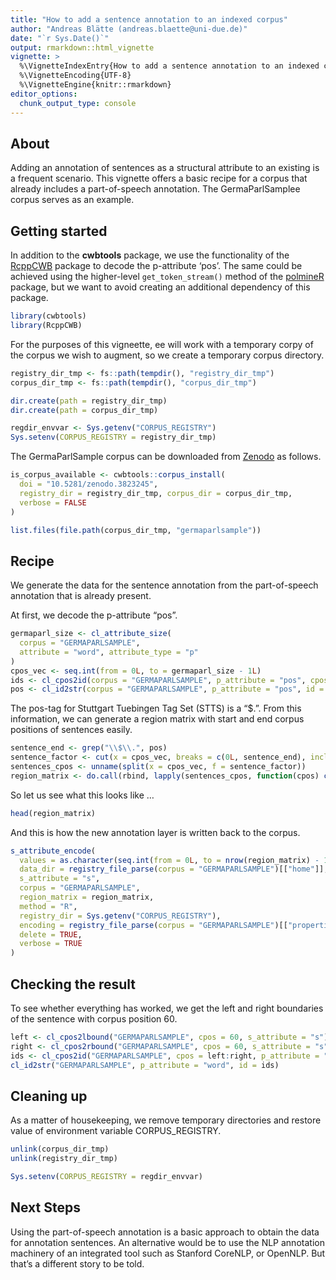 ```yaml
---
title: "How to add a sentence annotation to an indexed corpus"
author: "Andreas Blätte (andreas.blaette@uni-due.de)"
date: "`r Sys.Date()`"
output: rmarkdown::html_vignette
vignette: >
  %\VignetteIndexEntry{How to add a sentence annotation to an indexed corpus}
  %\VignetteEncoding{UTF-8}
  %\VignetteEngine{knitr::rmarkdown}
editor_options: 
  chunk_output_type: console
---
```


## About

Adding an annotation of sentences as a structural attribute to an existing is a frequent scenario. This vignette offers a basic recipe for a corpus that already includes a part-of-speech annotation. The GermaParlSamplee corpus serves as an example.


## Getting started

In addition to the **cwbtools** package, we use the functionality of the [RcppCWB](https://CRAN.R-project.org/package=RcppCWB) package to decode the p-attribute 'pos'. The same could be achieved using the higher-level `get_token_stream()` method of the [polmineR](https://CRAN.R-project.org/package=polmineR) package, but we want to avoid creating an additional dependency of this package.

```r
library(cwbtools)
library(RcppCWB)
```

For the purposes of this vigneette, ee will work with a temporary corpy of the corpus we wish to augment, so we create a temporary corpus directory.

```r
registry_dir_tmp <- fs::path(tempdir(), "registry_dir_tmp")
corpus_dir_tmp <- fs::path(tempdir(), "corpus_dir_tmp")

dir.create(path = registry_dir_tmp)
dir.create(path = corpus_dir_tmp)

regdir_envvar <- Sys.getenv("CORPUS_REGISTRY")
Sys.setenv(CORPUS_REGISTRY = registry_dir_tmp)
```

The GermaParlSample corpus can be downloaded from [Zenodo](https://doi.org/10.5281/zenodo.3823245) as follows.

```r
is_corpus_available <- cwbtools::corpus_install(
  doi = "10.5281/zenodo.3823245",
  registry_dir = registry_dir_tmp, corpus_dir = corpus_dir_tmp,
  verbose = FALSE
)
```

```r
list.files(file.path(corpus_dir_tmp, "germaparlsample"))
```


## Recipe

We generate the data for the sentence annotation from the part-of-speech annotation that is already present.

At first, we decode the p-attribute "pos".

```r
germaparl_size <- cl_attribute_size(
  corpus = "GERMAPARLSAMPLE",
  attribute = "word", attribute_type = "p"
)
cpos_vec <- seq.int(from = 0L, to = germaparl_size - 1L)
ids <- cl_cpos2id(corpus = "GERMAPARLSAMPLE", p_attribute = "pos", cpos = cpos_vec)
pos <- cl_id2str(corpus = "GERMAPARLSAMPLE", p_attribute = "pos", id = ids)
```

The pos-tag for Stuttgart Tuebingen Tag Set (STTS) is a "$.". From this information, we can generate a region matrix with start and end corpus positions of sentences easily.

```r
sentence_end <- grep("\\$\\.", pos)
sentence_factor <- cut(x = cpos_vec, breaks = c(0L, sentence_end), include.lowest = TRUE, right = FALSE)
sentences_cpos <- unname(split(x = cpos_vec, f = sentence_factor))
region_matrix <- do.call(rbind, lapply(sentences_cpos, function(cpos) c(cpos[1L], cpos[length(cpos)])))
```

So let us see what this looks like ...

```r
head(region_matrix)
```

And this is how the new annotation layer is written back to the corpus.

```r
s_attribute_encode(
  values = as.character(seq.int(from = 0L, to = nrow(region_matrix) - 1L)),
  data_dir = registry_file_parse(corpus = "GERMAPARLSAMPLE")[["home"]],
  s_attribute = "s",
  corpus = "GERMAPARLSAMPLE",
  region_matrix = region_matrix,
  method = "R",
  registry_dir = Sys.getenv("CORPUS_REGISTRY"),
  encoding = registry_file_parse(corpus = "GERMAPARLSAMPLE")[["properties"]][["charset"]],
  delete = TRUE,
  verbose = TRUE
)
```


## Checking the result

To see whether everything has worked, we get the left and right boundaries of the sentence with corpus position 60. 

```r
left <- cl_cpos2lbound("GERMAPARLSAMPLE", cpos = 60, s_attribute = "s")
right <- cl_cpos2rbound("GERMAPARLSAMPLE", cpos = 60, s_attribute = "s")
ids <- cl_cpos2id("GERMAPARLSAMPLE", cpos = left:right, p_attribute = "word")
cl_id2str("GERMAPARLSAMPLE", p_attribute = "word", id = ids)
```


## Cleaning up

As a matter of housekeeping, we remove temporary directories and restore value of environment variable CORPUS_REGISTRY.

```r
unlink(corpus_dir_tmp)
unlink(registry_dir_tmp)

Sys.setenv(CORPUS_REGISTRY = regdir_envvar)
```

## Next Steps

Using the part-of-speech annotation is a basic approach to obtain the data for annotation sentences. An alternative would be to use the NLP annotation machinery of an integrated tool such as Stanford CoreNLP, or OpenNLP. But that's a different story to be told.

